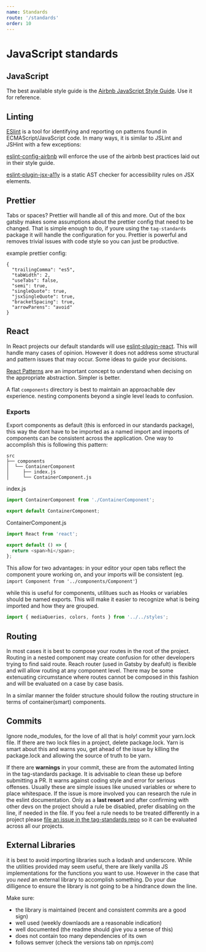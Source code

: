 ```yaml
---
name: Standards
route: '/standards'
order: 10
---
```


# JavaScript standards

## JavaScript

The best available style guide is the [Airbnb JavaScript Style Guide](https://github.com/airbnb/javascript). Use it for reference.

## Linting

[ESlint](https://github.com/eslint/eslint) is a tool for identifying and reporting on patterns found in ECMAScript/JavaScript code. In many ways, it is similar to JSLint and JSHint with a few exceptions:

[eslint-config-airbnb](https://www.npmjs.com/package/eslint-config-airbnb) will enforce the use of the airbnb best practices laid out in their style guide.

[eslint-plugin-jsx-a11y](https://github.com/evcohen/eslint-plugin-jsx-a11y) is a static AST checker for accessibility rules on JSX elements.

## Prettier

Tabs or spaces? Prettier will handle all of this and more. Out of the box gatsby makes some assumptions about the prettier config that need to be changed. That is simple enough to do, if youre using the `tag-standards` package it will handle the configuration for you. Prettier is powerful and removes trivial issues with code style so you can just be productive.

example prettier config:

```
{
  "trailingComma": "es5",
  "tabWidth": 2,
  "useTabs": false,
  "semi": true,
  "singleQuote": true,
  "jsxSingleQuote": true,
  "bracketSpacing": true,
  "arrowParens": "avoid"
}
```

## React

In React projects our default standards will use [eslint-plugin-react](https://github.com/airbnb/javascript/tree/master/react). This will handle many cases of opinion. However it does not address some structural and pattern issues that may occur. Some ideas to guide your decisions.

[React Patterns](https://www.youtube.com/playlist?list=PLWkHD1fleF5QLFxYv_OgkHdqf1Q2fUgpb) are an important concept to understand when decising on the appropriate abstraction. Simpler is better.

A flat `components` directory is best to maintain an approachable dev experience. nesting components beyond a single level leads to confusion.

### Exports

Export components as default (this is enforced in our standards package), this way the dont have to be imported as a named import and imports of components can be consistent across the application. One way to accomplish this is following this pattern:

```
src
├── components
│  └── ContainerComponent
│     ├── index.js
│     └── ContainerComponent.js
```

index.js

```javascript
import ContainerComponent from './ContainerComponent';

export default ContainerComponent;
```

ContainerComponent.js

```javascript
import React from 'react';

export default () => {
  return <span>hi</span>;
};
```

This allow for two advantages: in your editor your open tabs reflect the component youre working on, and your imports will be consistent (eg. `import Component from '../components/Component'`)

while this is useful for components, utilitues such as Hooks or variables should be named exports. This will make it easier to recognize what is being imported and how they are grouped.

```javascript
import { mediaQueries, colors, fonts } from '../../styles';
```

## Routing

In most cases it is best to compose your routes in the root of the project. Routing in a nested component may create confusion for other developers trying to find said route. Reach router (used in Gatsby by deafult) is flexible and will allow routing at any component level. There may be some extenuating circumstance where routes cannot be composed in this fashion and will be evaluated on a case by case basis.

In a similar manner the folder structure should follow the routing structure in terms of container(smart) components.

## Commits

Ignore node_modules, for the love of all that is holy! commit your yarn.lock file. If there are two lock files in a project, delete package.lock. Yarn is smart about this and warns you, get ahead of the issue by killing the package.lock and allowing the source of truth to be yarn.

If there are **warnings** in your commit, these are from the automated linting in the tag-standards package. It is advisable to clean these up before submitting a PR. It warns against coding style and error for serious offenses. Usually these are simple issues like unused variables or where to place whitespace. If the issue is more involved you can research the rule in the eslint documentation. Only as a **last resort** and after confirming with other devs on the project should a rule be disabled, prefer disabling on the line, if needed in the file. If you feel a rule needs to be treated differently in a project please [file an issue in the tag-standards repo](https://github.com/thirdandgrove/tag-standards/issues) so it can be evaluated across all our projects.

## External Libraries

it is best to avoid importing libraries such a lodash and underscore. While the utilities provided may seem useful, there are likely vanilla JS implementations for the functions you want to use. However in the case that you _need_ an external library to accomplish something. Do your due dilligence to ensure the library is not going to be a hindrance down the line.

Make sure:

- the library is maintained (recent and consistent commits are a good sign)
- well used (weekly downlaods are a reasonable indication)
- well documented (the readme should give you a sense of this)
- does not contain too many dependencies of its own
- follows semver (check the versions tab on npmjs.com)

